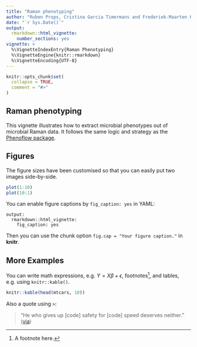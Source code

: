 ```yaml
---
title: "Raman phenotyping"
author: "Ruben Props, Cristina Garcia Timermans and Frederiek-Maarten Kerckhof"
date: "`r Sys.Date()`"
output: 
  rmarkdown::html_vignette:
    number_sections: yes
vignette: >
  %\VignetteIndexEntry{Raman Phenotyping}
  %\VignetteEngine{knitr::rmarkdown}
  %\VignetteEncoding{UTF-8}
---
```


```r
knitr::opts_chunk$set(
  collapse = TRUE,
  comment = "#>"
)
```



## Raman phenotyping

This vignette illustrates how to extract microbial phenotypes out of microbial Raman data. It follows the same logic and strategy as the [Phenoflow package](https://github.com/CMET-UGent/Phenoflow_package).





## Figures

The figure sizes have been customised so that you can easily put two images side-by-side. 

```r
plot(1:10)
plot(10:1)
```

You can enable figure captions by `fig_caption: yes` in YAML:

    output:
      rmarkdown::html_vignette:
        fig_caption: yes

Then you can use the chunk option `fig.cap = "Your figure caption."` in **knitr**.

## More Examples

You can write math expressions, e.g. $Y = X\beta + \epsilon$, footnotes^[A footnote here.], and tables, e.g. using `knitr::kable()`.

```r
knitr::kable(head(mtcars, 10))
```

Also a quote using `>`:

> "He who gives up [code] safety for [code] speed deserves neither."
([via](https://twitter.com/hadleywickham/status/504368538874703872))
